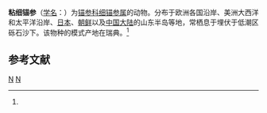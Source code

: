 {{Speciesbox
| taxon = Leptosynapta inhaerens
| image = Synapta inhaerens ex Brehms Thierleben 10 1893 S-510 Klettenholothurie.jpg
| binomial_authority = (O. F. Muller, 1776)<ref name='id12746'>{{cite web| url =http://www.bioinfo.cn/db05/BjdwSpecies.php?action=view&id=12746| title =粘细锚参| work =《中国动物物种编目数据库》| publisher =中国科学院微生物研究所| author =中国科学院动物研究所| accessdate =2009-04-28| deadurl =yes| archiveurl =https://web.archive.org/web/20160305025005/http://www.bioinfo.cn/db05/BjdwSpecies.php?action=view&id=12746| archivedate =2016-03-05}}</ref>
}}

'''粘细锚参'''（[[学名|学名]]：{{lang|la|''Leptosynapta inhaerens''}}）为[[锚参科|锚参科]][[细锚参属|细锚参属]]的动物。分布于欧洲各国沿岸、美洲大西洋和太平洋沿岸、[[日本|日本]]、[[朝鲜|朝鲜]]以及[[中国大陆|中国大陆]]的山东半岛等地，常栖息于埋伏于低潮区砾石沙下。该物种的模式产地在瑞典。<ref name='id12746'/>

== 参考文献 ==
{{reflist}}

{{海参小作品}}

{{taxonbar}}
[[Category:_1776年描述的动物|N]]
[[Category:细锚参属|N]]